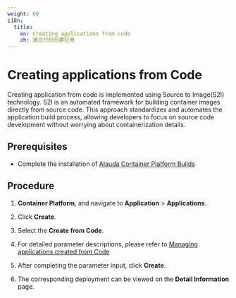 ```yaml
---
weight: 60
i18n:
  title:
    en: Creating applications from code
    zh: 通过代码创建应用
---
```


# Creating applications from Code

Creating application from code is implemented using Source to Image(S2I) technology. S2I is an automated framework for building container images directly from source code. This approach standardizes and automates the application build process, allowing developers to focus on source code development without worrying about containerization details.

## Prerequisites
- Complete the installation of [Alauda Container Platform Builds](../../s2i/install_builds/install_builds_operator.mdx)

## Procedure

1. **Container Platform**, and navigate to **Application** > **Applications**.

2. Click **Create**.

3. Select the **Create from Code**.

4. For detailed parameter descriptions, please refer to [Managing applications created from Code](/developer/s2i/functions/s2i_application_management.mdx#procedure)

5. After completing the parameter input, click **Create**.

6. The corresponding deployment can be viewed on the **Detail Information** page.

